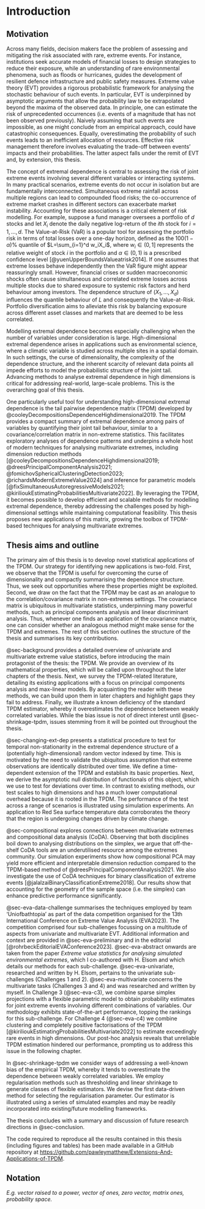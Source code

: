 # Introduction

## Motivation

Across many fields, decision makers face the problem of assessing and mitigating the risk associated with rare, extreme events. For instance, institutions seek accurate models of financial losses to design strategies to reduce their exposure, while an understanding of rare environmental phenomena, such as floods or hurricanes, guides the development of resilient defence infrastructure and public safety measures. Extreme value theory (EVT) provides a rigorous probabilistic framework for analysing the stochastic behaviour of such events. In particular, EVT is underpinned by asymptotic arguments that allow the probability law to be extrapolated beyond the maxima of the observed data. In principle, one can estimate the risk of unprecedented occurrences (i.e. events of a magnitude that has not been observed previously). Naively assuming that such events are impossible, as one might conclude from an empirical approach, could have catastrophic consequences. Equally, overestimating the probability of such events leads to an inefficient allocation of resources. Effective risk management therefore involves evaluating the trade-off between events' impacts and their probabilities. The latter aspect falls under the remit of EVT and, by extension, this thesis.

The concept of extremal dependence is central to assessing the risk of joint extreme events involving several different variables or interacting systems. In many practical scenarios, extreme events do not occur in isolation but are fundamentally interconnected. Simultaneous extreme rainfall across multiple regions can lead to compounded flood risks; the co-occurrence of extreme market crashes in different sectors can exacerbate market instability. Accounting for these associations is a critical element of risk modelling. For example, suppose a fund manager oversees a portfolio of $d$ stocks and let $X_i$ denote the daily negative log-return of the $i$th stock for $i=1,\ldots,d$. The Value-at-Risk (VaR) is a popular tool for assessing the portfolio risk in terms of total losses over a one-day horizon, defined as the $100(1-\alpha)\%$ quantile of $L=\sum_{i=1}^d w_iX_i$, where $w_i\in(0,1]$ represents the relative weight of stock $i$ in the portfolio and $\alpha\in(0,1)$ is a prescribed confidence level [@yuenUpperBoundsValueatrisk2014]. If one assumes that extreme losses behave independently then the VaR figure might appear reassuringly small. However, financial crises or sudden macroeconomic shocks often cause simultaneous and correlated extreme losses across multiple stocks due to shared exposure to systemic risk factors and herd behaviour among investors. The dependence structure of $(X_1,\ldots,X_d)$ influences the quantile behaviour of $L$ and consequently the Value-at-Risk. Portfolio diversification aims to alleviate this risk by balancing exposure across different asset classes and markets that are deemed to be less correlated. 

Modelling extremal dependence becomes especially challenging when the number of variables under consideration is large. High-dimensional extremal dependence arises in applications such as environmental science, where a climatic variable is studied across multiple sites in a spatial domain. In such settings, the curse of dimensionality, the complexity of the dependence structure, and the inherent scarcity of relevant data points all impede efforts to model the probabilistic structure of the joint tail. Advancing methods to analyse extremal dependence in high dimensions is critical for addressing real-world, large-scale problems. This is the overarching goal of this thesis. 

One particularly useful tool for understanding high-dimensional extremal dependence is the tail pairwise dependence matrix (TPDM) developed by @cooleyDecompositionsDependenceHighdimensional2019. The TPDM provides a compact summary of extremal dependence among pairs of variables by quantifying their joint tail behaviour, similar to a covariance/correlation matrix in non-extreme statistics. This facilitates exploratory analyses of dependence patterns and underpins a whole host of modern techniques for analysing multivariate extremes, including dimension reduction methods [@cooleyDecompositionsDependenceHighdimensional2019; @dreesPrincipalComponentAnalysis2021; @fomichovSphericalClusteringDetection2023; @richardsModernExtremeValue2024] and inference for parametric models [@fixSimultaneousAutoregressiveModels2021; @kirilioukEstimatingProbabilitiesMultivariate2022]. By leveraging the TPDM, it becomes possible to develop efficient and scalable methods for modelling extremal dependence, thereby addressing the challenges posed by high-dimensional settings while maintaining computational feasibility. This thesis proposes new applications of this matrix, growing the toolbox of TPDM-based techniques for analysing multivariate extremes. 

## Thesis aims and outline

The primary aim of this thesis is to develop novel statistical applications of the TPDM. Our strategy for identifying new applications is two-fold. First, we observe that the TPDM is useful for overcoming the curse of dimensionality and compactly summarising the dependence structure. Thus, we seek out opportunities where these properties might be exploited. Second, we draw on the fact that the TPDM may be cast as an analogue to the correlation/covariance matrix in non-extremes settings. The covariance matrix is ubiquitous in multivariate statistics, underpinning many powerful methods, such as principal components analysis and linear discriminant analysis. Thus, whenever one finds an application of the covariance matrix, one can consider whether an analogous method might make sense for the TPDM and extremes. The rest of this section outlines the structure of the thesis and summarises its key contributions.

@sec-background provides a detailed overview of univariate and multivariate extreme value statistics, before introducing the main protagonist of the thesis: the TPDM. We provide an overview of its mathematical properties, which will be called upon throughout the later chapters of the thesis. Next, we survey the TPDM-related literature, detailing its existing applications with a focus on principal components analysis and max-linear models. By acquainting the reader with these methods, we can build upon them in later chapters and highlight gaps they fail to address. Finally, we illustrate a known deficiency of the standard TPDM estimator, whereby it overestimates the dependence between weakly correlated variables. While the bias issue is not of direct interest until @sec-shrinkage-tpdm, issues stemming from it will be pointed out throughout the thesis.

@sec-changing-ext-dep presents a statistical procedure to test for temporal non-stationarity in the extremal dependence structure of a (potentially high-dimensional) random vector indexed by time. This is motivated by the need to validate the ubiquitous assumption that extreme observations are identically distributed over time. We define a time-dependent extension of the TPDM and establish its basic properties. Next, we derive the asymptotic null distribution of functionals of this object, which we use to test for deviations over time. In contrast to existing methods, our test scales to high dimensions and has a much lower computational overhead because it is rooted in the TPDM. The performance of the test across a range of scenarios is illustrated using simulation experiments. An application to Red Sea surface temperature data corroborates the theory that the region is undergoing changes driven by climate change.

@sec-compositional explores connections between multivariate extremes and compositional data analysis (CoDA). Observing that both disciplines boil down to analysing distributions on the simplex, we argue that off-the-shelf CoDA tools are an underutilised resource among the extremes community. Our simulation experiments show how compositional PCA may yield more efficient and interpretable dimension reduction compared to the TPDM-based method of @dreesPrincipalComponentAnalysis2021. We also investigate the use of CoDA techniques for binary classification of extreme events [@jalalzaiBinaryClassificationExtreme2018]. Our results show that accounting for the geometry of the sample space (i.e. the simplex) can enhance predictive performance significantly.

@sec-eva-data-challenge summarises the techniques employed by team 'Uniofbathtopia' as part of the data competition organised for the 13th International Conference on Extreme Value Analysis (EVA2023). The competition comprised four sub-challenges focussing on a multitude of aspects from univariate and multivariate EVT. Additional information and context are provided in @sec-eva-preliminary and in the editorial [@rohrbeckEditorialEVAConference2023]. @sec-eva-abstract onwards are taken from the paper *Extreme value statistics for analysing simulated environmental extremes*, which I co-authored with H. Elsom and which details our methods for each sub-challenge. @sec-eva-univariate, researched and written by H. Elsom, pertains to the univariate sub-challenges (Challenges 1 and 2). @sec-eva-multivariate concerns the multivariate tasks (Challenges 3 and 4) and was researched and written by myself. In Challenge 3 (@sec-eva-c3), we combine sparse simplex projections with a flexible parametric model to obtain probability estimates for joint extreme events involving different combinations of variables. Our methodology exhibits state-of-the-art performance, topping the rankings for this sub-challenge. For Challenge 4 (@sec-eva-c4) we combine clustering and completely positive factorisations of the TPDM [@kirilioukEstimatingProbabilitiesMultivariate2022] to estimate exceedingly rare events in high dimensions. Our post-hoc analysis reveals that unreliable TPDM estimation hindered our performance, prompting us to address this issue in the following chapter.

In @sec-shrinkage-tpdm we consider ways of addressing a well-known bias of the empirical TPDM, whereby it tends to overestimate the dependence between weakly correlated variables. We employ regularisation methods such as thresholding and linear shrinkage to generate classes of flexible estimators. We devise the first data-driven method for selecting the regularisation parameter. Our estimator is illustrated using a series of simulated examples and may be readily incorporated into existing/future modelling frameworks.

The thesis concludes with a summary and discussion of future research directions in @sec-conclusion. 

The code required to reproduce all the results contained in this thesis (including figures and tables) has been made available in a GitHub repository at [https://github.com/pawleymatthew/Extensions-And-Applications-of-TPDM](https://github.com/pawleymatthew/Extensions-And-Applications-of-TPDM).

## Notation

*E.g. vector raised to a power, vector of ones, zero vector, matrix ones, probability space.*
